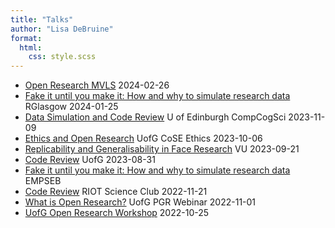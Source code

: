```yaml
---
title: "Talks"
author: "Lisa DeBruine"
format: 
  html:
    css: style.scss
---
```


* [Open Research MVLS](UofG-open-res-MVLS) 2024-02-26
* [Fake it until you make it: How and why to simulate research data](RGlasgow-fake-it-2024/) RGlasgow 2024-01-25 
* [Data Simulation and Code Review](CompCogSci-2023) U of Edinburgh CompCogSci 2023-11-09
* [Ethics and Open Research](UofG-open-res-ethics) UofG CoSE Ethics 2023-10-06
* [Replicability and Generalisability in Face Research](rep-gen-faces/) VU 2023-09-21
* [Code Review](code-review/) UofG 2023-08-31
* [Fake it until you make it: How and why to simulate research data](EMPSEB-fake-it-2023/) EMPSEB 
* [Code Review](RIOT-code-review-2022/) RIOT Science Club 2022-11-21
* [What is Open Research?](UofG-OR-PGR-2022/) UofG PGR Webinar 2022-11-01
* [UofG Open Research Workshop](UofG-open-res/) 2022-10-25
